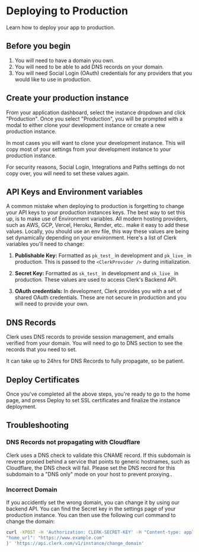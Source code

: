 
# Deploying to Production
Learn how to deploy your app to production.

## Before you begin
1. You will need to have a domain you own.
2. You will need to be able to add DNS records on your domain.
3. You will need Social Login (OAuth) credentials for any providers that you would like to use in production.

## Create your production instance

From your application dashboard, select the instance dropdown and click "Production". Once you select "Production", you will be prompted with a modal to either clone your development instance or create a new production instance.

<Images
width={1200}
height={675}
  src="/images/production/production-modal.png"
  alt="Production Modal"
/>

In most cases you will want to clone your development instance. This will copy most of your settings from your development instance to your production instance.

<Callout type="warning">For security reasons, Social Login, Integrations and Paths settings do not copy over, you will need to set these values again.</Callout>

## API Keys and Environment variables
A common mistake when deploying to production is forgetting to change your API keys to your production instances keys. The best way to set this up, is to make use of Environment variables. All modern hosting providers, such as AWS, GCP, Vercel, Heroku, Render, etc.. make it easy to add these values. Locally, you should use an env file, this way these values are being set dynamically depending on your environment. Here's a list of Clerk variables you'll need to change:

1. **Publishable Key:** Formatted as `pk_test_` in development and `pk_live_` in production. This is passed to the `<ClerkProvider />` during initialization.

2. **Secret Key:** Formatted as `sk_test_` in development and `sk_live_` in production. These values are used to access Clerk's Backend API.

3. **OAuth credentials:** In development, Clerk provides you with a set of shared OAuth credentials. These are not secure in production and you will need to provide your own.​

## DNS Records

Clerk uses DNS records to provide session management, and emails verified from your domain. You will need to go to DNS section to see the records that you need to set.

<Callout type="info">It can take up to 24hrs for DNS Records to fully propagate, so be patient.</Callout>

<Images
  width={1200}
  height={675}
  src="/images/production/production-dns.png"
  alt="Production DNS Records"
/>

## Deploy Certificates
Once you've completed all the above steps, you're ready to go to the home page, and press Deploy to set SSL certificates and finalize the instance deployment.

<Images
  width={1200}
  height={675}
  src="/images/production/production-certificate.png"
  alt="Production Certificate Records"
/>


## Troubleshooting

### DNS Records not propagating with Cloudflare

Clerk uses a DNS check to validate this CNAME record. If this subdomain is reverse proxied behind a service that points to generic hostnames, such as Cloudflare, the DNS check will fail. Please set the DNS record for this subdomain to a "DNS only" mode on your host to prevent proxying..

### Incorrect Domain

If you accidently set the wrong domain, you can change it by using our backend API. You can find the Secret key in the settings page of your production instance. You can then use the following curl command to change the domain:

```bash copy
curl -XPOST -H 'Authorization: CLERK-SECRET-KEY' -H "Content-type: application/json" -d '{
"home_url": "https://www.example.com"
}' 'https://api.clerk.com/v1/instance/change_domain'
```
